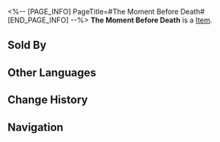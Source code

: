 <%-- [PAGE_INFO]
PageTitle=#The Moment Before Death#
[END_PAGE_INFO] --%>
{{Item Infobox
|title       = The Moment Before Death
|id          = 403009
|image       = Item The Moment Before Death.png
|type        = 
|invCategory = Consumables
|rarity      = 4
|effect      = Upon use, all allies take 20% less DMG and increase their Effect RES by 6% for the next battle.
|description = The air in the room carries the aroma of firewood. The servants long to kneel before the bed and cry their eyes out themselves, but the young daughter silently turns and leaves without looking back.
|source1     = [[Omni-Synthesizer]]
|source2     = Dreamscape Sales Store
}}
{{Description|1=''"There are mistakes that cannot be undone by repentance alone."''}}
'''The Moment Before Death''' is a [[Item]].

==Sold By==
{{Shop Availability}}

==Other Languages==
{{Other Languages
|en   = The Moment Before Death
|zhs  = 弥留之际
|zht  = 彌留之際
|ja   = 死に際
|ko   = 마지막 순간
|es   = Al final de la vida
|fr   = Le moment avant la mort
|ru   = Мгновение перед смертью
|th   = ช่วงวาระสุดท้าย
|vi   = Giờ Phút Hấp Hối
|de   = Sekunden vor dem Tod
|id   = The Moment Before Death
|pt   = O Momento que Antecede a Morte
}}

==Change History==
{{Change History|2.0}}

==Navigation==
{{Consumable Navbox}}